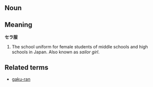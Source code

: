 == Noun ==

== Meaning ==

'''セラ服'''

#The school uniform for female students of middle schools and high schools in Japan.  Also known as ''sailor girl''.

== Related terms ==

*[[gaku-ran]]